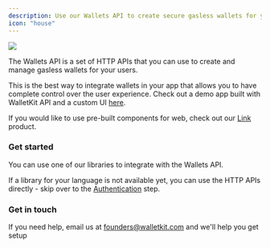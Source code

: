 ```yaml
---
description: Use our Wallets API to create secure gasless wallets for your users
icon: "house"
---
```


<img noZoom src="/images/smart_wallets_overview.png" />

The Wallets API is a set of HTTP APIs that you can use to create and manage gasless wallets for your users.

This is the best way to integrate wallets in your app that allows you to have complete control over the user experience. Check out a demo app built with WalletKit API and a custom UI [here](https://demo.walletkit.com).

<Note>If you would like to use pre-built components for web, check out our [Link](/link) product.</Note>

### Get started
You can use one of our libraries to integrate with the Wallets API.

<CardGroup cols={3}>
<Card title="Typescript" icon="square-js" href="libraries/typescript"></Card>
<Card title="iOS" icon="apple" href="libraries/ios"></Card>
<Card title="Android" icon="android" href="libraries/android"></Card>
</CardGroup>

 If a library for your language is not available yet, you can use the HTTP APIs directly - skip over to the [Authentication](authentication/overview) step.

 ### Get in touch

 If you need help, email us at founders@walletkit.com and we'll help you get setup

